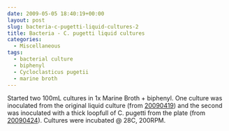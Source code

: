```yaml
---
date: 2009-05-05 18:40:19+00:00
layout: post
slug: bacteria-c-pugetti-liquid-cultures-2
title: Bacteria - C. pugetti liquid cultures
categories:
  - Miscellaneous
tags:
  - bacterial culture
  - biphenyl
  - Cycloclasticus pugetii
  - marine broth
---
```


Started two 100mL cultures in 1x Marine Broth + biphenyl. One culture was inoculated from the original liquid culture (from [20090419](/Sam%27s+Working+Notebook+Jan-May+2009#sjw20090419)) and the second was inoculated with a thick loopfull of C. pugetti from the plate (from [20090424](/Sam%27s+Working+Notebook+Jan-May+2009#sjw20090424)). Cultures were incubated @ 28C, 200RPM.
